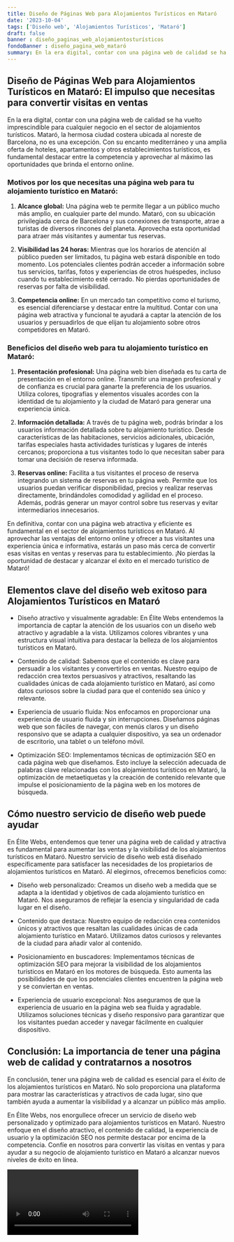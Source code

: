 ```yaml
---
title: Diseño de Páginas Web para Alojamientos Turísticos en Mataró
date: '2023-10-04'
tags: ['Diseño web', 'Alojamientos Turísticos', 'Mataró']
draft: false
banner : diseño_paginas_web_alojamientosturísticos
fondoBanner : diseño_pagina_web_mataró
summary: En la era digital, contar con una página web de calidad se ha vuelto imprescindible para cualquier negocio en el sector de alojamientos turísticos. Mataró, la hermosa ciudad costera ubicada al noreste de Barcelona, no es una excepción. Con su encanto mediterráneo y una amplia oferta de hoteles, apartamentos y otros establecimientos turísticos, es fundamental destacar entre la competencia y aprovechar al máximo las oportunidades que brinda el entorno online.
---
```


## Diseño de Páginas Web para Alojamientos Turísticos en Mataró: El impulso que necesitas para convertir visitas en ventas

En la era digital, contar con una página web de calidad se ha vuelto imprescindible para cualquier negocio en el sector de alojamientos turísticos. Mataró, la hermosa ciudad costera ubicada al noreste de Barcelona, no es una excepción. Con su encanto mediterráneo y una amplia oferta de hoteles, apartamentos y otros establecimientos turísticos, es fundamental destacar entre la competencia y aprovechar al máximo las oportunidades que brinda el entorno online.

### Motivos por los que necesitas una página web para tu alojamiento turístico en Mataró:

1. **Alcance global:** Una página web te permite llegar a un público mucho más amplio, en cualquier parte del mundo. Mataró, con su ubicación privilegiada cerca de Barcelona y sus conexiones de transporte, atrae a turistas de diversos rincones del planeta. Aprovecha esta oportunidad para atraer más visitantes y aumentar tus reservas.

2. **Visibilidad las 24 horas:** Mientras que los horarios de atención al público pueden ser limitados, tu página web estará disponible en todo momento. Los potenciales clientes podrán acceder a información sobre tus servicios, tarifas, fotos y experiencias de otros huéspedes, incluso cuando tu establecimiento esté cerrado. No pierdas oportunidades de reservas por falta de visibilidad.

3. **Competencia online:** En un mercado tan competitivo como el turismo, es esencial diferenciarse y destacar entre la multitud. Contar con una página web atractiva y funcional te ayudará a captar la atención de los usuarios y persuadirlos de que elijan tu alojamiento sobre otros competidores en Mataró.

### Beneficios del diseño web para tu alojamiento turístico en Mataró:

1. **Presentación profesional:** Una página web bien diseñada es tu carta de presentación en el entorno online. Transmitir una imagen profesional y de confianza es crucial para ganarte la preferencia de los usuarios. Utiliza colores, tipografías y elementos visuales acordes con la identidad de tu alojamiento y la ciudad de Mataró para generar una experiencia única.

2. **Información detallada:** A través de tu página web, podrás brindar a los usuarios información detallada sobre tu alojamiento turístico. Desde características de las habitaciones, servicios adicionales, ubicación, tarifas especiales hasta actividades turísticas y lugares de interés cercanos; proporciona a tus visitantes todo lo que necesitan saber para tomar una decisión de reserva informada.

3. **Reservas online:** Facilita a tus visitantes el proceso de reserva integrando un sistema de reservas en tu página web. Permite que los usuarios puedan verificar disponibilidad, precios y realizar reservas directamente, brindándoles comodidad y agilidad en el proceso. Además, podrás generar un mayor control sobre tus reservas y evitar intermediarios innecesarios.

En definitiva, contar con una página web atractiva y eficiente es fundamental en el sector de alojamientos turísticos en Mataró. Al aprovechar las ventajas del entorno online y ofrecer a tus visitantes una experiencia única e informativa, estarás un paso más cerca de convertir esas visitas en ventas y reservas para tu establecimiento. ¡No pierdas la oportunidad de destacar y alcanzar el éxito en el mercado turístico de Mataró!

<GifSeo />

<Cta />

## Elementos clave del diseño web exitoso para Alojamientos Turísticos en Mataró

- Diseño atractivo y visualmente agradable: En Élite Webs entendemos la importancia de captar la atención de los usuarios con un diseño web atractivo y agradable a la vista. Utilizamos colores vibrantes y una estructura visual intuitiva para destacar la belleza de los alojamientos turísticos en Mataró.

- Contenido de calidad: Sabemos que el contenido es clave para persuadir a los visitantes y convertirlos en ventas. Nuestro equipo de redacción crea textos persuasivos y atractivos, resaltando las cualidades únicas de cada alojamiento turístico en Mataró, así como datos curiosos sobre la ciudad para que el contenido sea único y relevante.

- Experiencia de usuario fluida: Nos enfocamos en proporcionar una experiencia de usuario fluida y sin interrupciones. Diseñamos páginas web que son fáciles de navegar, con menús claros y un diseño responsivo que se adapta a cualquier dispositivo, ya sea un ordenador de escritorio, una tablet o un teléfono móvil.

- Optimización SEO: Implementamos técnicas de optimización SEO en cada página web que diseñamos. Esto incluye la selección adecuada de palabras clave relacionadas con los alojamientos turísticos en Mataró, la optimización de metaetiquetas y la creación de contenido relevante que impulse el posicionamiento de la página web en los motores de búsqueda.

## Cómo nuestro servicio de diseño web puede ayudar

En Élite Webs, entendemos que tener una página web de calidad y atractiva es fundamental para aumentar las ventas y la visibilidad de los alojamientos turísticos en Mataró. Nuestro servicio de diseño web está diseñado específicamente para satisfacer las necesidades de los propietarios de alojamientos turísticos en Mataró. Al elegirnos, ofrecemos beneficios como:

- Diseño web personalizado: Creamos un diseño web a medida que se adapta a la identidad y objetivos de cada alojamiento turístico en Mataró. Nos aseguramos de reflejar la esencia y singularidad de cada lugar en el diseño.

- Contenido que destaca: Nuestro equipo de redacción crea contenidos únicos y atractivos que resaltan las cualidades únicas de cada alojamiento turístico en Mataró. Utilizamos datos curiosos y relevantes de la ciudad para añadir valor al contenido.

- Posicionamiento en buscadores: Implementamos técnicas de optimización SEO para mejorar la visibilidad de los alojamientos turísticos en Mataró en los motores de búsqueda. Esto aumenta las posibilidades de que los potenciales clientes encuentren la página web y se conviertan en ventas.

- Experiencia de usuario excepcional: Nos aseguramos de que la experiencia de usuario en la página web sea fluida y agradable. Utilizamos soluciones técnicas y diseño responsivo para garantizar que los visitantes puedan acceder y navegar fácilmente en cualquier dispositivo.

## Conclusión: La importancia de tener una página web de calidad y contratarnos a nosotros

En conclusión, tener una página web de calidad es esencial para el éxito de los alojamientos turísticos en Mataró. No solo proporciona una plataforma para mostrar las características y atractivos de cada lugar, sino que también ayuda a aumentar la visibilidad y a alcanzar un público más amplio.

En Élite Webs, nos enorgullece ofrecer un servicio de diseño web personalizado y optimizado para alojamientos turísticos en Mataró. Nuestro enfoque en el diseño atractivo, el contenido de calidad, la experiencia de usuario y la optimización SEO nos permite destacar por encima de la competencia. Confíe en nosotros para convertir las visitas en ventas y para ayudar a su negocio de alojamiento turístico en Mataró a alcanzar nuevos niveles de éxito en línea.

<Video />

<CtaBot job='Alojamientos Turísticos' city='Mataró'/>

<Gmaps query='Mataró+españa+maps' />